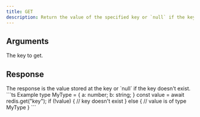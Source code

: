 ```yaml
---
title: GET
description: Return the value of the specified key or `null` if the key doesn't exist.
---
```



## Arguments 

<ParamField body="key" type="string" required>
  The key to get.
</ParamField>

## Response

<ResponseField  required>
The response is the value stored at the key or `null` if the key doesn't exist.
</ResponseField>



<RequestExample>
```ts Example
type MyType = {
    a: number;
    b: string;
}
const value = await redis.get<MyType>("key");
if (!value) {
    // key doesn't exist
} else {
    // value is of type MyType
}
```
</RequestExample>
